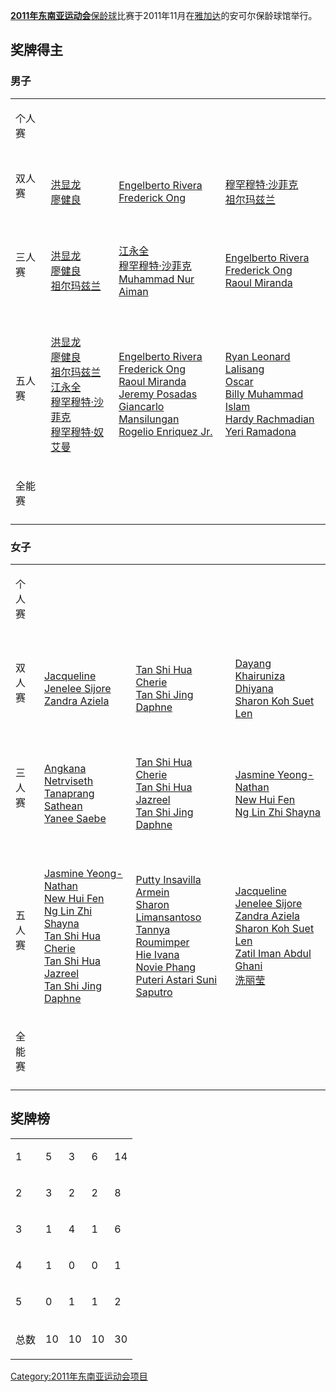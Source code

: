 {{unreferenced|time=2015-01-14T05:32:49+00:00}}
'''[[2011年东南亚运动会|2011年东南亚运动会]]'''[[保龄球|保龄球]]比赛于2011年11月在[[雅加达|雅加达]]的安可尔保龄球馆举行。 

==奖牌得主==
===男子===
{| {{MedalistTable|type=项目}}
|-
|个人赛
|{{flagIOC2medalist|[[Frederick_Ong|Frederick Ong]]|PHI|2011年东南亚运动会}}
|{{flagIOC2medalist|[[Jeremy_Posadas|Jeremy Posadas]]|PHI|2011年东南亚运动会}}
|{{flagIOC2medalist|[[洪显龙|洪显龙]]|MAS|2011年东南亚运动会}}
|-
|双人赛
|{{flagIOC2team|MAS|2011年东南亚运动会}} <br> [[洪显龙|洪显龙]] <br> [[廖健良|廖健良]]
|{{flagIOC2team|PHI|2011年东南亚运动会}}<br> [[Engelberto_Rivera|Engelberto Rivera]] <br> [[Frederick_Ong|Frederick Ong]]
|{{flagIOC2team|MAS|2011年东南亚运动会}} <br> [[穆罕穆特·沙菲克|穆罕穆特·沙菲克]] <br> [[祖尔玛兹兰|祖尔玛兹兰]]
|-
|三人赛
|{{flagIOC2team|MAS|2011年东南亚运动会}} <br> [[洪显龙|洪显龙]] <br> [[廖健良|廖健良]]<br> [[祖尔玛兹兰|祖尔玛兹兰]]
|{{flagIOC2team|MAS|2011年东南亚运动会}}<br> [[江永全|江永全]] <br> [[穆罕穆特·沙菲克|穆罕穆特·沙菲克]] <br> [[Muhammad_Nur_Aiman|Muhammad Nur Aiman]] 
|{{flagIOC2team|PHI|2011年东南亚运动会}} <br> [[Engelberto_Rivera|Engelberto Rivera]] <br> [[Frederick_Ong|Frederick Ong]] <br> [[Raoul_Miranda|Raoul Miranda]] 
|-
|五人赛
|{{flagIOC2team|MAS|2011年东南亚运动会}} <br> [[洪显龙|洪显龙]] <br> [[廖健良|廖健良]] <br> [[祖尔玛兹兰|祖尔玛兹兰]] <br> [[江永全|江永全]] <br> [[穆罕穆特·沙菲克|穆罕穆特·沙菲克]] <br> [[穆罕穆特·奴艾曼|穆罕穆特·奴艾曼]]
|{{flagIOC2team|PHI|2011年东南亚运动会}} <br> [[Engelberto_Rivera|Engelberto Rivera]] <br> [[Frederick_Ong|Frederick Ong]] <br> [[Raoul_Miranda|Raoul Miranda]] <br> [[Jeremy_Posadas|Jeremy Posadas]] <br> [[Giancarlo_Mansilungan|Giancarlo Mansilungan]] <br> [[Rogelio_Enriquez_Jr.|Rogelio Enriquez Jr.]]
|valign=top|{{flagIOC2team|INA|2011年东南亚运动会}} <br> [[Ryan_Leonard_Lalisang|Ryan Leonard Lalisang]] <br> [[Oscar_(Indonesian_bowler)|Oscar]]<br> [[Billy_Muhammad_Islam|Billy Muhammad Islam]] <br> [[Hardy_Rachmadian|Hardy Rachmadian]] <br> [[Yeri_Ramadona|Yeri Ramadona]] <br>
|-
|全能赛
|{{flagIOC2medalist|[[洪显龙|洪显龙]]|MAS|2011年东南亚运动会}}
|{{flagIOC2medalist|[[Frederick_Ong|Frederick Ong]]|PHI|2011年东南亚运动会}}
|{{flagIOC2medalist|[[穆罕穆特·沙菲克|穆罕穆特·沙菲克]]|MAS|2011年东南亚运动会}}
|-
|}

===女子===
{| {{MedalistTable|type=项目}}
|-
|个人赛
|{{flagIOC2medalist|[[Tan_Shi_Hua_Cherie|Tan Shi Hua Cherie]]|SIN|2011年东南亚运动会}}
|{{flagIOC2medalist|[[洗丽莹|洗丽莹]]|MAS|2011年东南亚运动会}}
|{{flagIOC2medalist|[[Tan_Shi_Hua_Jazreel|Tan Shi Hua Jazreel]]|SIN|2011年东南亚运动会}}
|-
|双人赛
|{{flagIOC2team|MAS|2011年东南亚运动会}} <br> [[Jacqueline_Jenelee_Sijore|Jacqueline Jenelee Sijore]] <br> [[Zandra_Aziela|Zandra Aziela]]
|{{flagIOC2team|SIN|2011年东南亚运动会}} <br> [[Tan_Shi_Hua_Cherie|Tan Shi Hua Cherie]] <br> [[Tan_Shi_Jing_Daphne|Tan Shi Jing Daphne]] 
|{{flagIOC2team|MAS|2011年东南亚运动会}}<br> [[Dayang_Khairuniza_Dhiyana|Dayang Khairuniza Dhiyana]] <br> [[Sharon_Koh_Suet_Len|Sharon Koh Suet Len]]
|-
|三人赛
|{{flagIOC2team|THA|2011年东南亚运动会}} <br> [[Angkana_Netrviseth|Angkana Netrviseth]] <br> [[Tanaprang_Sathean|Tanaprang Sathean]] <br> [[Yanee_Saebe|Yanee Saebe]] 
|{{flagIOC2team|SIN|2011年东南亚运动会}} <br> [[Tan_Shi_Hua_Cherie|Tan Shi Hua Cherie]] <br> [[Tan_Shi_Hua_Jazreel|Tan Shi Hua Jazreel]] <br> [[Tan_Shi_Jing_Daphne|Tan Shi Jing Daphne]] 
|{{flagIOC2team|SIN|2011年东南亚运动会}} <br> [[Jasmine_Yeong-Nathan|Jasmine Yeong-Nathan]] <br> [[New_Hui_Fen|New Hui Fen]] <br> [[Ng_Lin_Zhi_Shayna|Ng Lin Zhi Shayna]] 
|-
|五人赛
|{{flagIOC2team|SIN|2011年东南亚运动会}}<br> [[Jasmine_Yeong-Nathan|Jasmine Yeong-Nathan]] <br> [[New_Hui_Fen|New Hui Fen]] <br> [[Ng_Lin_Zhi_Shayna|Ng Lin Zhi Shayna]] <br> [[Tan_Shi_Hua_Cherie|Tan Shi Hua Cherie]] <br> [[Tan_Shi_Hua_Jazreel|Tan Shi Hua Jazreel]] <br> [[Tan_Shi_Jing_Daphne|Tan Shi Jing Daphne]]
|{{flagIOC2team|INA|2011年东南亚运动会}}<br> [[Putty_Insavilla_Armein|Putty Insavilla Armein]] <br> [[Sharon_Limansantoso|Sharon Limansantoso]] <br> [[Tannya_Roumimper|Tannya Roumimper]] <br> [[Hie_Ivana|Hie Ivana]] <br> [[Novie_Phang|Novie Phang]] <br> [[Puteri_Astari_Suni_Saputro|Puteri Astari Suni Saputro]]
|valign=top|{{flagIOC2team|MAS|2011年东南亚运动会}} <br> [[Jacqueline_Jenelee_Sijore|Jacqueline Jenelee Sijore]] <br> [[Zandra_Aziela|Zandra Aziela]] <br> [[Sharon_Koh_Suet_Len|Sharon Koh Suet Len]] <br> [[Zatil_Iman_Abdul_Ghani|Zatil Iman Abdul Ghani]] <br> [[洗丽莹|洗丽莹]]
|-
|全能赛
|{{flagIOC2medalist|[[Tan_Shi_Hua_Cherie|Tan Shi Hua Cherie]]|SIN|2011年东南亚运动会}}
|{{flagIOC2medalist|[[Sharon_Koh_Suet_Len|Sharon Koh Suet Len]]|MAS|2011年东南亚运动会}}
|{{flagIOC2medalist|[[Zandra_Aziela|Zandra Aziela]]|MAS|2011年东南亚运动会}}
|-
|}

==奖牌榜==
{| {{RankedMedalTable|class=wikitable sortable|nation-width=200px}}
|-
|1||align=left|{{flagIOC2team|MAS|2011年东南亚运动会}}||5||3||6||14
|-
|2||align=left|{{flagIOC2team|SIN|2011年东南亚运动会}}||3||2||2||8
|-
|3||align=left|{{flagIOC2team|PHI|2011年东南亚运动会}}||1||4||1||6
|-
|4||align=left|{{flagIOC2team|THA|2011年东南亚运动会}}||1||0||0||1
|-bgcolor=ccccff
|5||align=left|{{flagIOC2team|INA|2011年东南亚运动会}}||0||1||1||2
|-
!colspan=2| 总数 || 10 || 10 || 10 || 30
|}

{{2011年东南亚运动会项目}}

[[Category:2011年东南亚运动会项目|Category:2011年东南亚运动会项目]]